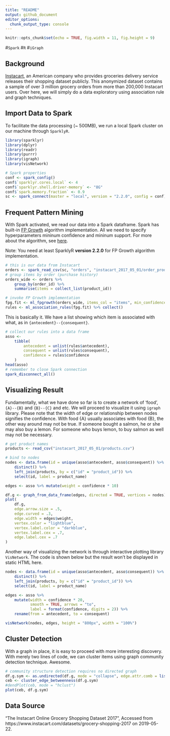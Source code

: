 ```yaml
---
title: "README"
output: github_document
editor_options: 
  chunk_output_type: console
---
```


```r
knitr::opts_chunk$set(echo = TRUE, fig.width = 11, fig.height = 9)
```

\#`Spark` \#`R` \#`iGraph`

## Background

[Instacart](https://www.instacart.com/), an American company who provides groceries delivery service releases their shopping dataset publicly. This anonymized dataset contains a sample of over 3 million grocery orders from more than 200,000 Instacart users. Over here, we will simply do a data exploratory using association rule and graph techniques. 

## Import Data to Spark

To facilitate the data processing (~ 500MB), we run a local Spark cluster on our machine through `SparklyR`.

```r
library(sparklyr)
library(dplyr)
library(readr)
library(purrr)
library(igraph)
library(visNetwork)

# Spark properties
conf <- spark_config()
conf$`sparklyr.cores.local` <- 4
conf$`sparklyr.shell.driver-memory` <- "8G"
conf$`spark.memory.fraction` <- 0.9
sc <- spark_connect(master = "local", version = "2.2.0", config = conf)
```

## Frequent Pattern Mining

With Spark activated, we read our data into a Spark dataframe. Spark has built-in [FP Growth](https://en.wikibooks.org/wiki/Data_Mining_Algorithms_In_R/Frequent_Pattern_Mining/The_FP-Growth_Algorithm) algorithm implementation. All we need to specify hyperparameters mininum confidence and mininum support. For more about the algorithm, see [here](https://en.wikibooks.org/wiki/Data_Mining_Algorithms_In_R/Frequent_Pattern_Mining/The_FP-Growth_Algorithm).

Note: You need at least SparklyR **version 2.2.0** for FP Growth algorithm implementation.

```r
# this is our data from Instacart
orders <- spark_read_csv(sc, "orders", "instacart_2017_05_01/order_products__prior.csv")
# group items by order (purchase history)
orders_wide <- orders %>% 
    group_by(order_id) %>% 
    summarise(items = collect_list(product_id))
```


```r
# invoke FP Growth implementation
fpg.fit <- ml_fpgrowth(orders_wide, items_col = "items", min_confidence = .015, min_support = .005)
rules <- ml_association_rules(fpg.fit) %>% collect()
```

This is basically it. We have a list showing which item is associated with what, as in `{antecedent}--{consequent}`.

```r
# collect our rules into a data frame
asso <-
    tibble(
        antecedent = unlist(rules$antecedent),
        consequent = unlist(rules$consequent),
        confidence = rules$confidence
    )
head(asso)
# remember to close Spark connection
spark_disconnect_all()
```

## Visualizing Result

Fundamentally, what we have done so far is to create a network of 'food', `{A}--{B}` and `{B}--{C}` and etc. We will proceed to visualize it using `igraph` library. Please note that the width of edge or relationship between nodes signifies the confidence. With food {A} usually associates with food {B}, the other way around may not be true. If someone bought a salmon, he or she may also buy a lemon. For someone who buys lemon, to buy salmon as well may not be necessary. 

```r
# get product names
products <- read_csv("instacart_2017_05_01/products.csv")

# bind to nodes
nodes <- data.frame(id = unique(asso$antecedent, asso$consequent)) %>% 
    distinct() %>% 
    left_join(products, by = c("id" = "product_id")) %>% 
    select(id, label = product_name)

edges <- asso %>% mutate(weight = confidence * 10)

df.g <- graph_from_data_frame(edges, directed = TRUE, vertices = nodes)
plot(
    df.g,
    edge.arrow.size = .5,
    edge.curved = .3,
    edge.width = edges$weight,
    vertex.color = "lightblue",
    vertex.label.color = "darkblue",
    vertex.label.cex = .7,
    edge.label.cex = .7
)
```

Another way of visualizing the network is through interactive plotting library `VisNetwork`. The code is shown below but the result won't be displayed in static HTML here.

```r
nodes <- data.frame(id = unique(asso$antecedent, asso$consequent)) %>% 
    distinct() %>% 
    left_join(products, by = c("id" = "product_id")) %>% 
    select(id, label = product_name)

edges <- asso %>% 
    mutate(width = confidence * 20, 
           smooth = TRUE, arrows = "to",
           label = format(confidence, digits = 2)) %>% 
    rename(from = antecedent, to = consequent)

visNetwork(nodes, edges, height = "800px", width = "100%")
```

## Cluster Detection

With a graph in place, it is easy to proceed with more interesting discovery. With merely two lines of code, we can cluster items using graph community detection technique. Awesome.

```r
# community structure detection requires no directed graph
df.g.sym <- as.undirected(df.g, mode = "collapse", edge.attr.comb = list(weight = "sum", "ignore"))
ceb <- cluster_edge_betweenness(df.g.sym)
#dendPlot(ceb, mode = "hclust")
plot(ceb, df.g.sym)
```

## Data Source 

“The Instacart Online Grocery Shopping Dataset 2017”, Accessed from https://www.instacart.com/datasets/grocery-shopping-2017 on 2019-05-22.


